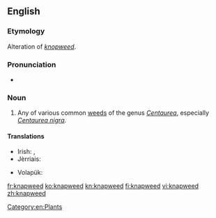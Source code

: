 ==English==

===Etymology===
Alteration of ''[[knopweed]]''.

===Pronunciation===
* {{IPA|/ˈnæpwiːd/}}

===Noun===
{{en-noun}}

# Any of various common [[weeds]] of the genus ''[[Centaurea]]'', especially ''[[Centaurea nigra]]''.

====Translations====
{{trans-top|''Centaurea''}}
* Irish: {{t-|ga|bata cogaidh|m|xs=Irish}}, {{t-|ga|mínscoth|f|xs=Irish}}
* Jèrriais: {{qualifier|Centaurea nigra}} {{tø|roa-jer|bourdonniéthe|f}}
{{trans-mid}}
* Volapük: {{t-|vo|zentor}}
{{trans-bottom}}

[[Category:en:Plants]]

[[fr:knapweed]]
[[ko:knapweed]]
[[kn:knapweed]]
[[fi:knapweed]]
[[vi:knapweed]]
[[zh:knapweed]]